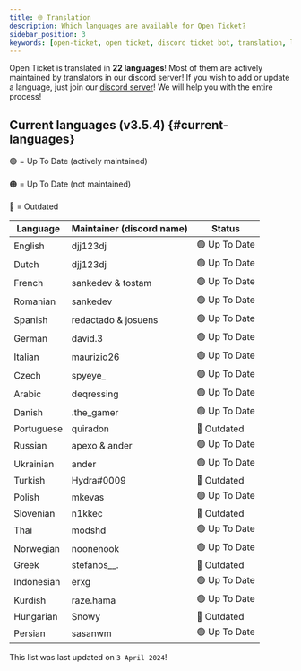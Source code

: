 ```yaml
---
title: 🌐 Translation
description: Which languages are available for Open Ticket?
sidebar_position: 3
keywords: [open-ticket, open ticket, discord ticket bot, translation, language]
---
```

<head>
    <link rel="apple-touch-icon" href="/img/logo_vertical.png"/>
</head>

Open Ticket is translated in **22 languages**!
Most of them are actively maintained by translators in our discord server!
If you wish to add or update a language, just join our [discord server](https://discord.dj-dj.be)!
We will help you with the entire process!

<LinkBlock mode="emoji" emoji="⚙️" name="Basic Settings" description="Configure the bot language here!" isdoc="true" url="docs/config/general/basic#languagefile"></LinkBlock>
<LinkBlock mode="emoji" emoji="📝" name="Custom Translation" description="Add your own language to Open Ticket!" isdoc="true" url="docs/advanced/custom-translation"></LinkBlock>

## Current languages (v3.5.4) \{#current-languages}
🟢 = Up To Date (actively maintained)<br></br>
🟠 = Up To Date (not maintained)<br></br>
🔴 = Outdated

|Language           |Maintainer (discord name) |Status         |
|-------------------|--------------------------|---------------|
|English            |djj123dj                  |🟢 Up To Date  |
|Dutch              |djj123dj                  |🟢 Up To Date  |
|French             |sankedev & tostam         |🟢 Up To Date  |
|Romanian           |sankedev                  |🟢 Up To Date  |
|Spanish            |redactado & josuens       |🟢 Up To Date  |
|German             |david.3                   |🟢 Up To Date  |
|Italian            |maurizio26                |🟢 Up To Date  |
|Czech              |spyeye_                   |🟢 Up To Date  |
|Arabic             |deqressing                |🟢 Up To Date  |
|Danish             |.the_gamer                |🟢 Up To Date  |
|Portuguese         |quiradon                  |🔴 Outdated    |
|Russian            |apexo & ander             |🟢 Up To Date  |
|Ukrainian          |ander                     |🟢 Up To Date  |
|Turkish            |Hydra#0009                |🔴 Outdated    |
|Polish             |mkevas                    |🟢 Up To Date  |
|Slovenian          |n1kkec                    |🔴 Outdated    |
|Thai               |modshd                    |🟢 Up To Date  |
|Norwegian          |noonenook                 |🟢 Up To Date  |
|Greek              |stefanos__.               |🔴 Outdated    |
|Indonesian         |erxg                      |🟢 Up To Date  |
|Kurdish            |raze.hama                 |🟢 Up To Date  |
|Hungarian          |Snowy                     |🔴 Outdated    |
|Persian            |sasanwm                   |🟢 Up To Date  |

This list was last updated on `3 April 2024`!